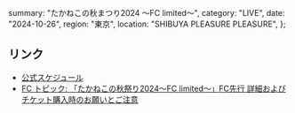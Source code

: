   summary: "たかねこの秋まつり2024 ～FC limited～",
  category: "LIVE",
  date: "2024-10-26",
  region: "東京",
  location: "SHIBUYA PLEASURE PLEASURE",
};

## リンク

- [公式スケジュール](https://takanenonadeshiko.jp/10月252627日「たかねこの秋祭り2024～fc-limited～」開催決定！/)
- [FC トピック: 「たかねこの秋祭り2024～FC limited～」FC先行 詳細およびチケット購入時のお願いとご注意](https://takanekofc.com/topics/public/_/f25fb2r3umt2tnf6.html)